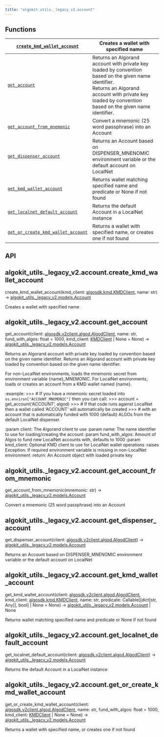 ```yaml
---
title: "algokit_utils._legacy_v2.account"
---
```


<a id="module-algokit_utils._legacy_v2.account"></a>

<a id="algokit-utils-legacy-v2-account"></a>

<a id="module-contents"></a>

<a id="functions"></a>

## Functions

| [`create_kmd_wallet_account`](#algokit_utils._legacy_v2.account.create_kmd_wallet_account)               | Creates a wallet with specified name                                                                                                                                                                            |
|----------------------------------------------------------------------------------------------------------|-----------------------------------------------------------------------------------------------------------------------------------------------------------------------------------------------------------------|
| [`get_account`](#algokit_utils._legacy_v2.account.get_account)                                           | Returns an Algorand account with private key loaded by convention based on the given name identifier.<br/>Returns an Algorand account with private key loaded by convention based on the given name identifier. |
| [`get_account_from_mnemonic`](#algokit_utils._legacy_v2.account.get_account_from_mnemonic)               | Convert a mnemonic (25 word passphrase) into an Account                                                                                                                                                         |
| [`get_dispenser_account`](#algokit_utils._legacy_v2.account.get_dispenser_account)                       | Returns an Account based on DISPENSER_MNENOMIC environment variable or the default account on LocalNet                                                                                                          |
| [`get_kmd_wallet_account`](#algokit_utils._legacy_v2.account.get_kmd_wallet_account)                     | Returns wallet matching specified name and predicate or None if not found                                                                                                                                       |
| [`get_localnet_default_account`](#algokit_utils._legacy_v2.account.get_localnet_default_account)         | Returns the default Account in a LocalNet instance                                                                                                                                                              |
| [`get_or_create_kmd_wallet_account`](#algokit_utils._legacy_v2.account.get_or_create_kmd_wallet_account) | Returns a wallet with specified name, or creates one if not found                                                                                                                                               |

<a id="api"></a>

## API

<a id="algokit_utils._legacy_v2.account.create_kmd_wallet_account"></a>

## algokit_utils._legacy_v2.account.create_kmd_wallet_account

create_kmd_wallet_account(kmd_client: [algosdk.kmd.KMDClient](../algosdk/algosdk.kmd.mdx#algosdk.kmd.KMDClient), name: str) → [algokit_utils._legacy_v2.models.Account](algokit_utils._legacy_v2.models.mdx#algokit_utils._legacy_v2.models.Account)

Creates a wallet with specified name

<a id="algokit_utils._legacy_v2.account.get_account"></a>

## algokit_utils._legacy_v2.account.get_account

get_account(client: [algosdk.v2client.algod.AlgodClient](../algosdk/algosdk.v2client.algod.mdx#algosdk.v2client.algod.AlgodClient), name: str, fund_with_algos: float = 1000, kmd_client: [KMDClient](../algosdk/algosdk.kmd.mdx#algosdk.kmd.KMDClient) | None = None) → [algokit_utils._legacy_v2.models.Account](algokit_utils._legacy_v2.models.mdx#algokit_utils._legacy_v2.models.Account)

Returns an Algorand account with private key loaded by convention based on the given name identifier.
Returns an Algorand account with private key loaded by convention based on the given name identifier.

For non-LocalNet environments, loads the mnemonic secret from environment variable \{name\}_MNEMONIC.
For LocalNet environments, loads or creates an account from a KMD wallet named \{name\}.

:example:
\>\>\> # If you have a mnemonic secret loaded into `os.environ["ACCOUNT_MNEMONIC"]` then you can call:
\>\>\> account = get_account(‘ACCOUNT’, algod)
\>\>\> # If that code runs against LocalNet then a wallet called ‘ACCOUNT’ will automatically be created
\>\>\> # with an account that is automatically funded with 1000 (default) ALGOs from the default LocalNet dispenser.

:param client: The Algorand client to use
:param name: The name identifier to use for loading/creating the account
:param fund_with_algos: Amount of Algos to fund new LocalNet accounts with, defaults to 1000
:param kmd_client: Optional KMD client to use for LocalNet wallet operations
:raises Exception: If required environment variable is missing in non-LocalNet environment
:return: An Account object with loaded private key

<a id="algokit_utils._legacy_v2.account.get_account_from_mnemonic"></a>

## algokit_utils._legacy_v2.account.get_account_from_mnemonic

get_account_from_mnemonic(mnemonic: str) → [algokit_utils._legacy_v2.models.Account](algokit_utils._legacy_v2.models.mdx#algokit_utils._legacy_v2.models.Account)

Convert a mnemonic (25 word passphrase) into an Account

<a id="algokit_utils._legacy_v2.account.get_dispenser_account"></a>

## algokit_utils._legacy_v2.account.get_dispenser_account

get_dispenser_account(client: [algosdk.v2client.algod.AlgodClient](../algosdk/algosdk.v2client.algod.mdx#algosdk.v2client.algod.AlgodClient)) → [algokit_utils._legacy_v2.models.Account](algokit_utils._legacy_v2.models.mdx#algokit_utils._legacy_v2.models.Account)

Returns an Account based on DISPENSER_MNENOMIC environment variable or the default account on LocalNet

<a id="algokit_utils._legacy_v2.account.get_kmd_wallet_account"></a>

## algokit_utils._legacy_v2.account.get_kmd_wallet_account

get_kmd_wallet_account(client: [algosdk.v2client.algod.AlgodClient](../algosdk/algosdk.v2client.algod.mdx#algosdk.v2client.algod.AlgodClient), kmd_client: [algosdk.kmd.KMDClient](../algosdk/algosdk.kmd.mdx#algosdk.kmd.KMDClient), name: str, predicate: Callable[[dict[str, Any]], bool] | None = None) → [algokit_utils._legacy_v2.models.Account](algokit_utils._legacy_v2.models.mdx#algokit_utils._legacy_v2.models.Account) | None

Returns wallet matching specified name and predicate or None if not found

<a id="algokit_utils._legacy_v2.account.get_localnet_default_account"></a>

## algokit_utils._legacy_v2.account.get_localnet_default_account

get_localnet_default_account(client: [algosdk.v2client.algod.AlgodClient](../algosdk/algosdk.v2client.algod.mdx#algosdk.v2client.algod.AlgodClient)) → [algokit_utils._legacy_v2.models.Account](algokit_utils._legacy_v2.models.mdx#algokit_utils._legacy_v2.models.Account)

Returns the default Account in a LocalNet instance

<a id="algokit_utils._legacy_v2.account.get_or_create_kmd_wallet_account"></a>

## algokit_utils._legacy_v2.account.get_or_create_kmd_wallet_account

get_or_create_kmd_wallet_account(client: [algosdk.v2client.algod.AlgodClient](../algosdk/algosdk.v2client.algod.mdx#algosdk.v2client.algod.AlgodClient), name: str, fund_with_algos: float = 1000, kmd_client: [KMDClient](../algosdk/algosdk.kmd.mdx#algosdk.kmd.KMDClient) | None = None) → [algokit_utils._legacy_v2.models.Account](algokit_utils._legacy_v2.models.mdx#algokit_utils._legacy_v2.models.Account)

Returns a wallet with specified name, or creates one if not found

